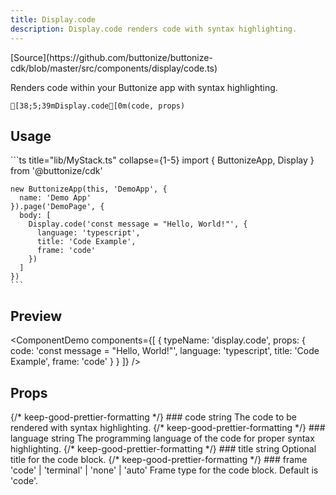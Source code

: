 ```yaml
---
title: Display.code
description: Display.code renders code with syntax highlighting.
---
```




<FrameworkSelect>
	<FrameworkContent>
		<Fragment slot="cdk">
			[Source](https://github.com/buttonize/buttonize-cdk/blob/master/src/components/display/code.ts)
		</Fragment>
	</FrameworkContent>
</FrameworkSelect>

Renders code within your Buttonize app with syntax highlighting.

```ansi frame="none"
[38;5;39mDisplay.code[0m(code, props)
```

## Usage

<FrameworkContent>
   <Fragment slot="cdk">
    ```ts title="lib/MyStack.ts" collapse={1-5}
    import { ButtonizeApp, Display } from '@buttonize/cdk'

    new ButtonizeApp(this, 'DemoApp', {
      name: 'Demo App'
    }).page('DemoPage', {
      body: [
        Display.code('const message = "Hello, World!"', {
          language: 'typescript',
          title: 'Code Example',
          frame: 'code'
        })
      ]
    })
    ```

   </Fragment>
</FrameworkContent>

## Preview

<ComponentDemo
	components={[
		{
			typeName: 'display.code',
			props: {
				code: 'const message = "Hello, World!"',
				language: 'typescript',
				title: 'Code Example',
				frame: 'code'
			}
		}
	]}
/>

## Props

<FrameworkContent>
	<Fragment slot="cdk">
		<PropDescription>
			<Fragment slot="title">
				{/* keep-good-prettier-formatting */}
				### code
			</Fragment>
			<PropMarker slot="markers" type="required" />
			<Fragment slot="type">string</Fragment>
			<Fragment slot="description">
				The code to be rendered with syntax highlighting.
			</Fragment>
		</PropDescription>
		<PropDescription>
			<Fragment slot="title">
				{/* keep-good-prettier-formatting */}
				### language
			</Fragment>
			<PropMarker slot="markers" type="required" />
			<Fragment slot="type">string</Fragment>
			<Fragment slot="description">
				The programming language of the code for proper syntax highlighting.
			</Fragment>
		</PropDescription>
		<PropDescription>
			<Fragment slot="title">
				{/* keep-good-prettier-formatting */}
				### title
			</Fragment>
			<PropMarker slot="markers" type="optional" />
			<Fragment slot="type">string</Fragment>
			<Fragment slot="description">Optional title for the code block.</Fragment>
		</PropDescription>
		<PropDescription>
			<Fragment slot="title">
				{/* keep-good-prettier-formatting */}
				### frame
			</Fragment>
			<PropMarker slot="markers" type="optional" />
			<Fragment slot="type">'code' | 'terminal' | 'none' | 'auto'</Fragment>
			<Fragment slot="description">
				Frame type for the code block. Default is 'code'.
			</Fragment>
		</PropDescription>
		<SpacingProps />
		<SizingProps />
	</Fragment>
</FrameworkContent>

